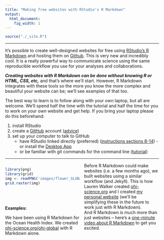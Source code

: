 ```yaml
---
title: "Making free websites with RStudio's R Markdown"
output:
  html_document:
    fig_width: 1
---
```


```r
source("./_site.R")
```

<style>
  .col2 {
    columns: 2 200px;         /* number of columns and width in pixels*/
    -webkit-columns: 2 200px; /* chrome, safari */
    -moz-columns: 2 200px;    /* firefox */
  }
</style>

----

It's possible to create well-designed websites for free using [RStudio's R Markdown](http://rmarkdown.rstudio.com/) and hosting them on [Github](http://github.com). This is very new and incredibly cool. It is a really powerful way to communicate science using the same reproducible workflow you use for your analyses and collaborations.

***Creating websites with R Markdown can be done without knowing R or HTML, CSS, etc,*** and that's where we'll start. However, R Markdown integrates with these tools so the more you know the more complex and beautiful your website can be; we'll see examples of that too. 

The best way to learn is to follow along with your own laptop, but all are welcome. We'll spend half the time with the tutorial and half the time for you to work on your own website and get help. If you bring your laptop please do this beforehand: 

1. install RStudio
1. create a [GitHub]((http://github.com)) account ([advice](http://happygitwithr.com/github-acct.html))
1. set up your computer to talk to GitHub
    - have RStudio linked directly (preferred) ([instructions sections 8-14](http://happygitwithr.com/hello-git.html))
    -or install the [Desktop App](https://desktop.github.com/)
    - or be familiar with git commands for the command line ([tutorial](https://try.github.io/levels/1/challenges/1))

----

<div class="col2">

```r
library(png)
library(grid)
img <- readPNG('images/flower_GLOBAL_2016.png')
grid.raster(img)
```

<br>
<br>
<br>
**Examples:**

We have been using R Markdown for the Ocean Health Index. We created [ohi-science.org/ohi-global](http://ohi-science.org/ohi-global) with R Markdown alone.  
Before R Markdown could make websites (i.e. a few months ago), we built websites using a similar workflow (and Jekyll). This is how Lauren Walker created [ohi-science.org](http://ohi-science.org) and I created [my personal website](http://jules32.github.io/) (we'll be simplifying these in the future to work just with R Markdown).  
And R Markdown is much more than just websites -- here's a [one-minute video about R Markdown](http://rmarkdown.rstudio.com/lesson-1.html) to get you excited. 
</div>

